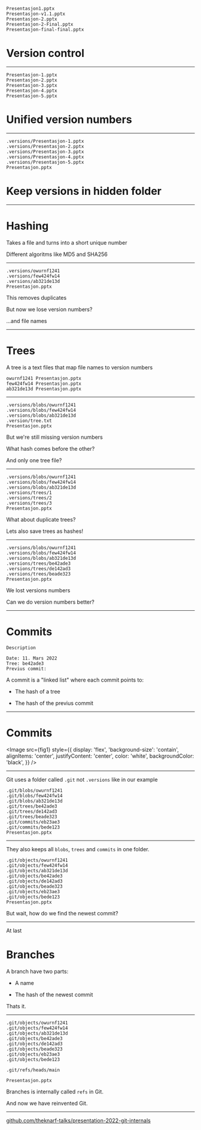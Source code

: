 
```
Presentasjon1.pptx
Presentasjon-v1.1.pptx
Presentasjon-2.pptx
Presentasjon-2-Final.pptx
Presentasjon-final-final.pptx
```

<Steps>

# Version control

</Steps>

---

```
Presentasjon-1.pptx
Presentasjon-2.pptx
Presentasjon-3.pptx
Presentasjon-4.pptx
Presentasjon-5.pptx
```

<Steps>

# Unified version numbers

</Steps>


---


```
.versions/Presentasjon-1.pptx
.versions/Presentasjon-2.pptx
.versions/Presentasjon-3.pptx
.versions/Presentasjon-4.pptx
.versions/Presentasjon-5.pptx
Presentasjon.pptx
```

<Steps>

# Keep versions in hidden folder

</Steps>


---

<Steps>

# Hashing

Takes a file and turns into a short unique number

Different algoritms like MD5 and SHA256

</Steps>

---

```
.versions/owurnf1241
.versions/few424fw14
.versions/ab321de13d
Presentasjon.pptx
```

<Steps>

This removes duplicates

But now we lose version numbers?

...and file names

</Steps>

---

<Steps>

# Trees

A tree is a text files that map file names to version numbers

```
owurnf1241 Presentasjon.pptx
few424fw14 Presentasjon.pptx
ab321de13d Presentasjon.pptx
```

</Steps>

---


```
.versions/blobs/owurnf1241
.versions/blobs/few424fw14
.versions/blobs/ab321de13d
.version/tree.txt
Presentasjon.pptx
```

<Steps>

But we're still missing version numbers

What hash comes before the other?

And only one tree file?

</Steps>

---


```
.versions/blobs/owurnf1241
.versions/blobs/few424fw14
.versions/blobs/ab321de13d
.versions/trees/1
.versions/trees/2
.versions/trees/3
Presentasjon.pptx
```

<Steps>

What about duplicate trees?

Lets also save trees as hashes!

</Steps>

---

```
.versions/blobs/owurnf1241
.versions/blobs/few424fw14
.versions/blobs/ab321de13d
.versions/trees/be42ade3
.versions/trees/de142ad3
.versions/trees/beade323
Presentasjon.pptx
```

<Steps>

We lost versions numbers

Can we do version numbers better?

</Steps>

---

# Commits

```
Description

Date: 11. Mars 2022
Tree: be42ade3
Previus commit:
```


<Steps>

A commit is a "linked list" where each commit points to:

- The hash of a tree

- The hash of the previus commit

</Steps>

---

# Commits

<Image src={fig1} style={{
	display: 'flex',
	'background-size': 'contain',
	alignItems: 'center',
	justifyContent: 'center',
	color: 'white',
	backgroundColor: 'black',
	}} />

---

Git uses a folder called `.git` not `.versions` like in our example


```
.git/blobs/owurnf1241
.git/blobs/few424fw14
.git/blobs/ab321de13d
.git/trees/be42ade3
.git/trees/de142ad3
.git/trees/beade323
.git/commits/eb23ae3
.git/commits/bede123
Presentasjon.pptx
```

---

They also keeps all `blobs`, `trees` and `commits` in one folder.


```
.git/objects/owurnf1241
.git/objects/few424fw14
.git/objects/ab321de13d
.git/objects/be42ade3
.git/objects/de142ad3
.git/objects/beade323
.git/objects/eb23ae3
.git/objects/bede123
Presentasjon.pptx
```

<Steps>

But wait, how do we find the newest commit?

</Steps>

---

At last

# Branches

<Steps>

A branch have two parts:

- A name

- The hash of the newest commit

Thats it.

</Steps>

---


```
.git/objects/owurnf1241
.git/objects/few424fw14
.git/objects/ab321de13d
.git/objects/be42ade3
.git/objects/de142ad3
.git/objects/beade323
.git/objects/eb23ae3
.git/objects/bede123

.git/refs/heads/main

Presentasjon.pptx
```

<Steps>

Branches is internally called `refs` in Git.

And now we have reinvented Git.

</Steps>

---

<span>
	<a href="https://github.com/theknarf-talks/presentation-2022-git-internals" style={{ color: 'white' }}>
	github.com/theknarf-talks/presentation-2022-git-internals
	</a>
</span>
